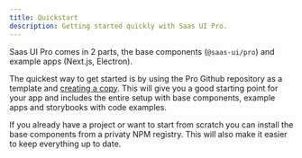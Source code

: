 ```yaml
---
title: Quickstart
description: Getting started quickly with Saas UI Pro.
---
```


Saas UI Pro comes in 2 parts, the base components (`@saas-ui/pro`) and example apps (Next.js, Electron).

The quickest way to get started is by using the Pro Github repository as a template and [creating a copy](https://github.com/saas-js/saas-ui-pro/generate).
This will give you a good starting point for your app and includes the entire setup with base components, example apps and storybooks with code examples.

If you already have a project or want to start from scratch you can install the base components from a privaty NPM registry.
This will also make it easier to keep everything up to date.

<QuickLink
  href="/docs/pro/installation/npm"
  width="50%"
  mt="8"
  title="Private NPM"
  description="Setting up the Private NPM registry."
  label="Get started"
/>
